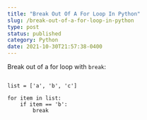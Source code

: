 ```yaml
---
title: "Break Out Of A For Loop In Python"
slug: /break-out-of-a-for-loop-in-python
type: post
status: published
category: Python
date: 2021-10-30T21:57:38-0400
---
```


Break out of a for loop with `break`:

```python3

list = ['a', 'b', 'c']

for item in list:
    if item == 'b':
        break
```

